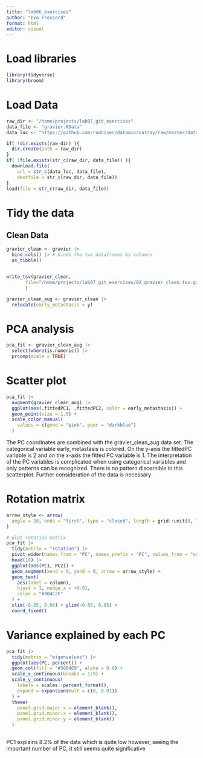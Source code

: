 ```yaml
---
title: "lab06_exercises"
author: "Eva Frossard"
format: html
editor: visual
---
```


# Load libraries

```r
library(tidyverse)
library(broom)
```

# Load Data

```r
raw_dir <- "/home/projects/lab07_git_exercises"
data_file <- "gravier.RData"
data_loc <- "https://github.com/ramhiser/datamicroarray/raw/master/data/"

if( !dir.exists(raw_dir) ){
  dir.create(path = raw_dir)
}
if( !file.exists(str_c(raw_dir, data_file)) ){
  download.file(
    url = str_c(data_loc, data_file),
    destfile = str_c(raw_dir, data_file))
}
load(file = str_c(raw_dir, data_file))
```

# Tidy the data

## Clean Data

```r
gravier_clean <- gravier |>
  bind_cols() |> # binds the two dataframes by columns
  as_tibble()


write_tsv(gravier_clean, 
       file="/home/projects/lab07_git_exercises/02_gravier_clean.tsv.gz"
       )
```

```r
gravier_clean_aug <- gravier_clean |>
  relocate(early_metastasis = y)
```

# PCA analysis

```r
pca_fit <- gravier_clean_aug |> 
  select(where(is.numeric)) |> 
  prcomp(scale = TRUE)
```

# Scatter plot

```r
pca_fit |> 
  augment(gravier_clean_aug) |> 
  ggplot(aes(.fittedPC1, .fittedPC2, color = early_metastasis)) + 
  geom_point(size = 1.5) +
  scale_color_manual(
    values = c(good = "pink", poor = "darkblue")
  ) 

```

The PC coordinates are combined with the gravier_clean_aug data set. The categorical variable early_metastasis is colored. On the y-axis the fittedPC variable is 2 and on the x-axis the fitted PC variable is 1. The interpretation of the PC variables is complicated when using categorical variables and only patterns can be recognized. There is no pattern discernible in this scatterplot. Further consideration of the data is necessary

# Rotation matrix

```r
arrow_style <- arrow(
  angle = 20, ends = "first", type = "closed", length = grid::unit(8, "pt")
)

# plot rotation matrix
pca_fit |> 
  tidy(matrix = "rotation") |> 
  pivot_wider(names_from = "PC", names_prefix = "PC", values_from = "value") |> 
  head(10) |> 
  ggplot(aes(PC1, PC2)) +
  geom_segment(xend = 0, yend = 0, arrow = arrow_style) +
  geom_text(
    aes(label = column),
    hjust = 1, nudge_x = +0.01, 
    color = "#904C2F"
  ) +
  xlim(-0.05, 0.06) + ylim(-0.05, 0.05) +
  coord_fixed()
```

# Variance explained by each PC

```r
pca_fit |> 
  tidy(matrix = "eigenvalues") |> 
  ggplot(aes(PC, percent)) +
  geom_col(fill = "#56B4E9", alpha = 0.8) +
  scale_x_continuous(breaks = 1:9) +
  scale_y_continuous(
    labels = scales::percent_format(),
    expand = expansion(mult = c(0, 0.01))
  ) +
  theme(
    panel.grid.major.x = element_blank(),
    panel.grid.minor.x = element_blank(),
    panel.grid.minor.y = element_blank()
  )
  
```

PC1 explains 8.2% of the data which is quite low however, seeing the important number of PC, it still seems quite significative

